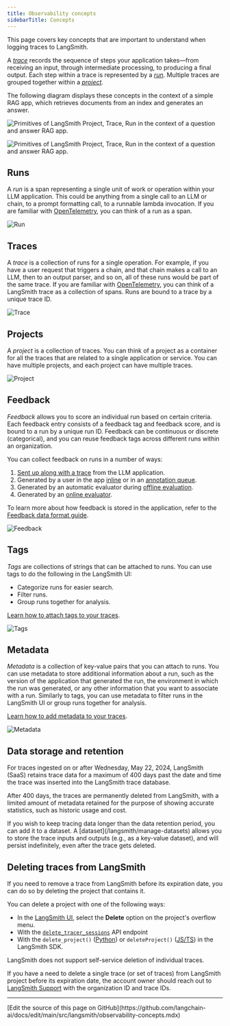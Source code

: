 ```yaml
---
title: Observability concepts
sidebarTitle: Concepts
---
```


This page covers key concepts that are important to understand when logging traces to LangSmith.

A [_trace_](#traces) records the sequence of steps your application takes—from receiving an input, through intermediate processing, to producing a final output. Each step within a trace is represented by a [_run_](#runs). Multiple traces are grouped together within a [_project_](#projects).

The following diagram displays these concepts in the context of a simple RAG app, which retrieves documents from an index and generates an answer.

<div style={{ textAlign: 'center' }}>
<img
    className="block dark:hidden"
    src="/langsmith/images/primitives.png"
    alt="Primitives of LangSmith Project, Trace, Run in the context of a question and answer RAG app."
/>

<img
    className="hidden dark:block"
    src="/langsmith/images/primitives-dark.png"
    alt="Primitives of LangSmith Project, Trace, Run in the context of a question and answer RAG app."
/>
</div>

## Runs

A _run_ is a span representing a single unit of work or operation within your LLM application. This could be anything from a single call to an LLM or chain, to a prompt formatting call, to a runnable lambda invocation. If you are familiar with [OpenTelemetry](https://opentelemetry.io/), you can think of a run as a span.

![Run](/langsmith/images/run.png)

## Traces

A _trace_ is a collection of runs for a single operation. For example, if you have a user request that triggers a chain, and that chain makes a call to an LLM, then to an output parser, and so on, all of these runs would be part of the same trace. If you are familiar with [OpenTelemetry](https://opentelemetry.io/), you can think of a LangSmith trace as a collection of spans. Runs are bound to a trace by a unique trace ID.

![Trace](/langsmith/images/trace.png)

## Projects

A _project_ is a collection of traces. You can think of a project as a container for all the traces that are related to a single application or service. You can have multiple projects, and each project can have multiple traces.

![Project](/langsmith/images/project.png)

## Feedback

_Feedback_ allows you to score an individual run based on certain criteria. Each feedback entry consists of a feedback tag and feedback score, and is bound to a run by a unique run ID. Feedback can be continuous or discrete (categorical), and you can reuse feedback tags across different runs within an organization.

You can collect feedback on runs in a number of ways:

1. [Sent up along with a trace](/langsmith/attach-user-feedback) from the LLM application.
2. Generated by a user in the app [inline](/langsmith/annotate-traces-inline) or in an [annotation queue](/langsmith/annotation-queues).
3. Generated by an automatic evaluator during [offline evaluation](/langsmith/evaluate-llm-application).
4. Generated by an [online evaluator](/langsmith/online-evaluations).

To learn more about how feedback is stored in the application, refer to the [Feedback data format guide](/langsmith/feedback-data-format).

![Feedback](/langsmith/images/feedback.png)

## Tags

_Tags_ are collections of strings that can be attached to runs. You can use tags to do the following in the LangSmith UI:

- Categorize runs for easier search.
- Filter runs.
- Group runs together for analysis.

[Learn how to attach tags to your traces](/langsmith/add-metadata-tags).

![Tags](/langsmith/images/tags.png)

## Metadata

_Metadata_ is a collection of key-value pairs that you can attach to runs. You can use metadata to store additional information about a run, such as the version of the application that generated the run, the environment in which the run was generated, or any other information that you want to associate with a run. Similarly to tags, you can use metadata to filter runs in the LangSmith UI or group runs together for analysis.

[Learn how to add metadata to your traces](/langsmith/add-metadata-tags).

![Metadata](/langsmith/images/metadata.png)

## Data storage and retention

For traces ingested on or after Wednesday, May 22, 2024, LangSmith (SaaS) retains trace data for a maximum of 400 days past the date and time the trace was inserted into the LangSmith trace database.

After 400 days, the traces are permanently deleted from LangSmith, with a limited amount of metadata retained for the purpose of showing accurate statistics, such as historic usage and cost.

<Note>
If you wish to keep tracing data longer than the data retention period, you can add it to a dataset. A [dataset](/langsmith/manage-datasets) allows you to store the trace inputs and outputs (e.g., as a key-value dataset), and will persist indefinitely, even after the trace gets deleted.
</Note>

## Deleting traces from LangSmith

If you need to remove a trace from LangSmith before its expiration date, you can do so by deleting the project that contains it.

You can delete a project with one of the following ways:

- In the [LangSmith UI](https://smith.langchain.com), select the **Delete** option on the project's overflow menu.
- With the [`delete_tracer_sessions`](https://api.smith.langchain.com/redoc#tag/tracer-sessions/operation/delete_tracer_session_api_v1_sessions__session_id__delete) API endpoint
- With the `delete_project()` ([Python](/langsmith/smith-python-sdk)) or `deleteProject()` ([JS/TS](/langsmith/smith-js-ts-sdk)) in the LangSmith SDK.

LangSmith does not support self-service deletion of individual traces.

If you have a need to delete a single trace (or set of traces) from LangSmith project before its expiration date, the account owner should reach out to [LangSmith Support](mailto:support@langchain.dev) with the organization ID and trace IDs.

---

<Callout icon="pen-to-square" iconType="regular">
  [Edit the source of this page on GitHub](https://github.com/langchain-ai/docs/edit/main/src/langsmith/observability-concepts.mdx)
</Callout>
